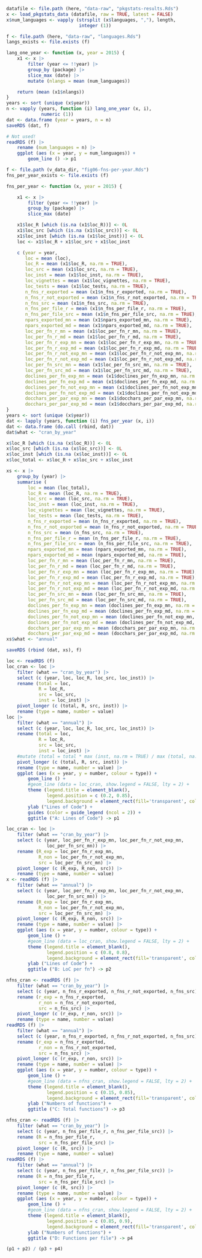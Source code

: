 
```r
datafile <- file.path (here, "data-raw", "pkgstats-results.Rds")
x <- load_pkgstats_data (datafile, raw = TRUE, latest = FALSE)
x$num_languages <- vapply (strsplit (x$languages, ","), length,
                           integer (1))
```

```r
f <- file.path (here, "data-raw", "languages.Rds")
langs_exists <- file.exists (f)
```

```r
lang_one_year <- function (x, year = 2015) {
    x1 <- x |>
        filter (year <= !!year) |>
        group_by (package) |>
        slice_max (date) |>
        mutate (nlangs = mean (num_languages))

    return (mean (x1$nlangs))
}
years <- sort (unique (x$year))
n <- vapply (years, function (i) lang_one_year (x, i),
             numeric (1))
dat <- data.frame (year = years, n = n)
saveRDS (dat, f)
```
```r
# Not used!
readRDS (f) |>
    rename (num_languages = n) |>
    ggplot (aes (x = year, y = num_languages)) +
        geom_line () -> p1
```

```r
f <- file.path (v_data_dir, "fig06-fns-per-year.Rds")
fns_per_year_exists <- file.exists (f)
```
```r
fns_per_year <- function (x, year = 2015) {

    x1 <- x |>
        filter (year <= !!year) |>
        group_by (package) |>
        slice_max (date)

    x1$loc_R [which (is.na (x1$loc_R))] <- 0L
    x1$loc_src [which (is.na (x1$loc_src))] <- 0L
    x1$loc_inst [which (is.na (x1$loc_inst))] <- 0L
    loc <- x1$loc_R + x1$loc_src + x1$loc_inst

    c (year = year,
       loc = mean (loc),
       loc_R = mean (x1$loc_R, na.rm = TRUE),
       loc_src = mean (x1$loc_src, na.rm = TRUE),
       loc_inst = mean (x1$loc_inst, na.rm = TRUE),
       loc_vignettes = mean (x1$loc_vignettes, na.rm = TRUE),
       loc_tests = mean (x1$loc_tests, na.rm = TRUE),
       n_fns_r_exported = mean (x1$n_fns_r_exported, na.rm = TRUE),
       n_fns_r_not_exported = mean (x1$n_fns_r_not_exported, na.rm = TRUE),
       n_fns_src = mean (x1$n_fns_src, na.rm = TRUE),
       n_fns_per_file_r = mean (x1$n_fns_per_file_r, na.rm = TRUE),
       n_fns_per_file_src = mean (x1$n_fns_per_file_src, na.rm = TRUE),
       npars_exported_mn = mean (x1$npars_exported_mn, na.rm = TRUE),
       npars_exported_md = mean (x1$npars_exported_md, na.rm = TRUE),
       loc_per_fn_r_mn = mean (x1$loc_per_fn_r_mn, na.rm = TRUE),
       loc_per_fn_r_md = mean (x1$loc_per_fn_r_md, na.rm = TRUE),
       loc_per_fn_r_exp_mn = mean (x1$loc_per_fn_r_exp_mn, na.rm = TRUE),
       loc_per_fn_r_exp_md = mean (x1$loc_per_fn_r_exp_md, na.rm = TRUE),
       loc_per_fn_r_not_exp_mn = mean (x1$loc_per_fn_r_not_exp_mn, na.rm = TRUE),
       loc_per_fn_r_not_exp_md = mean (x1$loc_per_fn_r_not_exp_md, na.rm = TRUE),
       loc_per_fn_src_mn = mean (x1$loc_per_fn_src_mn, na.rm = TRUE),
       loc_per_fn_src_md = mean (x1$loc_per_fn_src_md, na.rm = TRUE),
       doclines_per_fn_exp_mn = mean (x1$doclines_per_fn_exp_mn, na.rm = TRUE),
       doclines_per_fn_exp_md = mean (x1$doclines_per_fn_exp_md, na.rm = TRUE),
       doclines_per_fn_not_exp_mn = mean (x1$doclines_per_fn_not_exp_mn, na.rm = TRUE),
       doclines_per_fn_not_exp_md = mean (x1$doclines_per_fn_not_exp_md, na.rm = TRUE),
       docchars_per_par_exp_mn = mean (x1$docchars_per_par_exp_mn, na.rm = TRUE),
       docchars_per_par_exp_md = mean (x1$docchars_per_par_exp_md, na.rm = TRUE))
}
years <- sort (unique (x$year))
dat <- lapply (years, function (i) fns_per_year (x, i))
dat <- data.frame (do.call (rbind, dat))
dat$what <- "cran_by_year"

x$loc_R [which (is.na (x$loc_R))] <- 0L
x$loc_src [which (is.na (x$loc_src))] <- 0L
x$loc_inst [which (is.na (x$loc_inst))] <- 0L
x$loc_total <- x$loc_R + x$loc_src + x$loc_inst

xs <- x |>
    group_by (year) |>
    summarise (
        loc = mean (loc_total),
        loc_R = mean (loc_R, na.rm = TRUE),
        loc_src = mean (loc_src, na.rm = TRUE),
        loc_inst = mean (loc_inst, na.rm = TRUE),
        loc_vignettes = mean (loc_vignettes, na.rm = TRUE),
        loc_tests = mean (loc_tests, na.rm = TRUE),
        n_fns_r_exported = mean (n_fns_r_exported, na.rm = TRUE),
        n_fns_r_not_exported = mean (n_fns_r_not_exported, na.rm = TRUE),
        n_fns_src = mean (n_fns_src, na.rm = TRUE),
        n_fns_per_file_r = mean (n_fns_per_file_r, na.rm = TRUE),
        n_fns_per_file_src = mean (n_fns_per_file_src, na.rm = TRUE),
        npars_exported_mn = mean (npars_exported_mn, na.rm = TRUE),
        npars_exported_md = mean (npars_exported_md, na.rm = TRUE),
        loc_per_fn_r_mn = mean (loc_per_fn_r_mn, na.rm = TRUE),
        loc_per_fn_r_md = mean (loc_per_fn_r_md, na.rm = TRUE),
        loc_per_fn_r_exp_mn = mean (loc_per_fn_r_exp_mn, na.rm = TRUE),
        loc_per_fn_r_exp_md = mean (loc_per_fn_r_exp_md, na.rm = TRUE),
        loc_per_fn_r_not_exp_mn = mean (loc_per_fn_r_not_exp_mn, na.rm = TRUE),
        loc_per_fn_r_not_exp_md = mean (loc_per_fn_r_not_exp_md, na.rm = TRUE),
        loc_per_fn_src_mn = mean (loc_per_fn_src_mn, na.rm = TRUE),
        loc_per_fn_src_md = mean (loc_per_fn_src_md, na.rm = TRUE),
        doclines_per_fn_exp_mn = mean (doclines_per_fn_exp_mn, na.rm = TRUE),
        doclines_per_fn_exp_md = mean (doclines_per_fn_exp_md, na.rm = TRUE),
        doclines_per_fn_not_exp_mn = mean (doclines_per_fn_not_exp_mn, na.rm = TRUE),
        doclines_per_fn_not_exp_md = mean (doclines_per_fn_not_exp_md, na.rm = TRUE),
        docchars_per_par_exp_mn = mean (docchars_per_par_exp_mn, na.rm = TRUE),
        docchars_per_par_exp_md = mean (docchars_per_par_exp_md, na.rm = TRUE))
xs$what <- "annual"

saveRDS (rbind (dat, xs), f)
```

```r
loc <- readRDS (f)
loc_cran <- loc |>
    filter (what == "cran_by_year") |>
    select (c (year, loc, loc_R, loc_src, loc_inst)) |>
    rename (total = loc,
            R = loc_R,
            src = loc_src,
            inst = loc_inst) |>
    pivot_longer (c (total, R, src, inst)) |>
    rename (type = name, number = value)
loc |>
    filter (what == "annual") |>
    select (c (year, loc, loc_R, loc_src, loc_inst)) |>
    rename (total = loc,
            R = loc_R,
            src = loc_src,
            inst = loc_inst) |>
    #mutate (total = total * max (inst, na.rm = TRUE) / max (total, na.rm = TRUE)) |>
    pivot_longer (c (total, R, src, inst)) |>
    rename (type = name, number = value) |>
    ggplot (aes (x = year, y = number, colour = type)) +
        geom_line () +
        #geom_line (data = loc_cran, show.legend = FALSE, lty = 2) +
        theme (legend.title = element_blank(),
               legend.position = c (0.2, 0.85),
               legend.background = element_rect(fill='transparent', colour='transparent')) +
        ylab ("Lines of Code") +
        guides (color = guide_legend (ncol = 2)) +
        ggtitle ("A: Lines of Code") -> p1
```

```r
loc_cran <- loc |>
    filter (what == "cran_by_year") |>
    select (c (year, loc_per_fn_r_exp_mn, loc_per_fn_r_not_exp_mn,
               loc_per_fn_src_mn)) |>
    rename (R_exp = loc_per_fn_r_exp_mn,
            R_non = loc_per_fn_r_not_exp_mn,
            src = loc_per_fn_src_mn) |>
    pivot_longer (c (R_exp, R_non, src)) |>
    rename (type = name, number = value)
x <- readRDS (f) |>
    filter (what == "annual") |>
    select (c (year, loc_per_fn_r_exp_mn, loc_per_fn_r_not_exp_mn,
               loc_per_fn_src_mn)) |>
    rename (R_exp = loc_per_fn_r_exp_mn,
            R_non = loc_per_fn_r_not_exp_mn,
            src = loc_per_fn_src_mn) |>
    pivot_longer (c (R_exp, R_non, src)) |>
    rename (type = name, number = value) |>
    ggplot (aes (x = year, y = number, colour = type)) +
        geom_line () +
        #geom_line (data = loc_cran, show.legend = FALSE, lty = 2) +
        theme (legend.title = element_blank(),
               legend.position = c (0.8, 0.8),
               legend.background = element_rect(fill='transparent', colour='transparent')) +
        ylab ("Lines of Code") +
        ggtitle ("B: LoC per fn") -> p2
```

```r
nfns_cran <- readRDS (f) |>
    filter (what == "cran_by_year") |>
    select (c (year, n_fns_r_exported, n_fns_r_not_exported, n_fns_src)) |>
    rename (r_exp = n_fns_r_exported,
            r_non = n_fns_r_not_exported,
            src = n_fns_src) |>
    pivot_longer (c (r_exp, r_non, src)) |>
    rename (type = name, number = value)
readRDS (f) |>
    filter (what == "annual") |>
    select (c (year, n_fns_r_exported, n_fns_r_not_exported, n_fns_src)) |>
    rename (r_exp = n_fns_r_exported,
            r_non = n_fns_r_not_exported,
            src = n_fns_src) |>
    pivot_longer (c (r_exp, r_non, src)) |>
    rename (type = name, number = value) |>
    ggplot (aes (x = year, y = number, colour = type)) +
        geom_line () +
        #geom_line (data = nfns_cran, show.legend = FALSE, lty = 2) +
        theme (legend.title = element_blank(),
               legend.position = c (0.15, 0.85),
               legend.background = element_rect(fill='transparent', colour='transparent')) +
        ylab ("Numbers of functions") +
        ggtitle ("C: Total functions") -> p3
```

```r
nfns_cran <- readRDS (f) |>
    filter (what == "cran_by_year") |>
    select (c (year, n_fns_per_file_r, n_fns_per_file_src)) |>
    rename (R = n_fns_per_file_r,
            src = n_fns_per_file_src) |>
    pivot_longer (c (R, src)) |>
    rename (type = name, number = value)
readRDS (f) |>
    filter (what == "annual") |>
    select (c (year, n_fns_per_file_r, n_fns_per_file_src)) |>
    rename (R = n_fns_per_file_r,
            src = n_fns_per_file_src) |>
    pivot_longer (c (R, src)) |>
    rename (type = name, number = value) |>
    ggplot (aes (x = year, y = number, colour = type)) +
        geom_line () +
        #geom_line (data = nfns_cran, show.legend = FALSE, lty = 2) +
        theme (legend.title = element_blank(),
               legend.position = c (0.85, 0.9),
               legend.background = element_rect(fill='transparent', colour='transparent')) +
        ylab ("Numbers of functions") +
        ggtitle ("D: Functions per file") -> p4
```


```r
(p1 + p2) / (p3 + p4)
```
